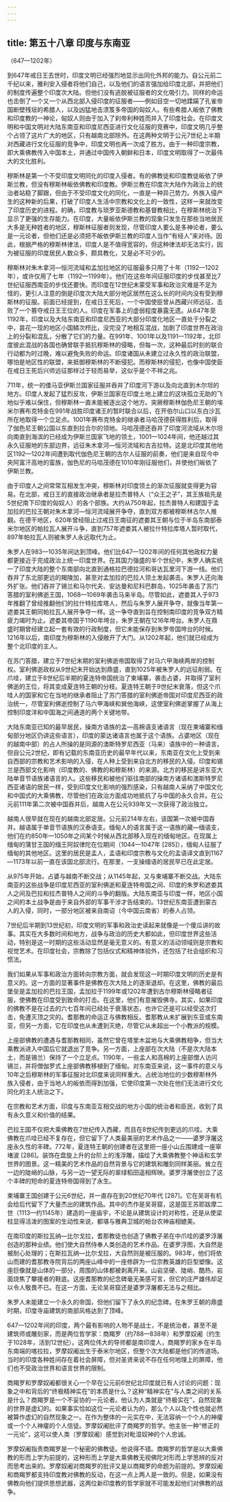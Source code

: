 ```yaml
---
---
---
```

title: 第五十八章 印度与东南亚
---




（647—1202年）

到647年戒日王去世时，印度文明已经强烈地显示出同化外邦的能力。自公元前二千纪以来，雅利安入侵者将他们自己，以及他们的语言强加给印度北部，并把他们的制度传遍整个印度次大陆。但他们没有逃脱被征服者的文化吸引力。同样的命运也击倒了一个又一个从西北部入侵印度的征服者——例如目空一切地蹂躏了孔雀帝国断壁残垣的希腊人，以及凶猛地击溃笈多帝国的匈奴人。有些希腊人皈依了佛教和印度教的一神论，匈奴人则由于加入了刹帝利种姓而并入了印度社会。在印度文明和中国文明对大陆东南亚和印度尼西亚进行文化征服的竞赛中，印度文明几乎整个占领了这片广大的地区，只有越南北部除外。在这两种文明于公元7世纪上半期对西藏进行文化征服的竞争中，印度文明也再一次成了胜方。由于一种印度宗教，即大乘佛教传入中国本土，并通过中国传入朝鲜和日本，印度文明取得了一次最伟大的文化胜利。

穆斯林是第一个不受印度文明同化的印度入侵者。有的佛教徒和印度教徒皈依了伊斯兰教，但没有穆斯林皈依佛教和印度教。伊斯兰教在印度次大陆作为政治上的统治者站稳了脚跟，但由于不受印度文化的同化，一直是一种异己势力。外族入侵产生的这种新的后果，打破了印度人生活中宗教和文化上的一致性，这样一来就改变了印度历史的进程。的确，印度教与琐罗亚斯德教和基督教相比，在穆斯林统治下显示了更强的生存能力。在印度，大量皈依伊斯兰教的现象只发生在那些当地居民大多是无种姓者的地区，穆斯林征服者则发现，尽管印度人要么是多神论者，要么是一元论者，但他们还是必须把不皈依伊斯兰教的印度人当作“有经人”来对待。因此，根据严格的穆斯林律法，印度人是不值得宽容的，但这种律法却无法实行，因为被征服的印度居民人数众多，颇具教化，又是必不可少的。

穆斯林对朱木拿河—恒河流域和孟加拉地区的征服最多只用了十年（1192—1202年），或许仅用了七年（1192—1199年）。他们在这些年间征服印度的步伐甚至比7世纪征服西南亚的步伐还要快。而印度在12世纪末蒙受军事和政治灾难是不足为怪的，更引人注意的倒是印度次大陆大部分地区居然在这么长的时间内没有受到穆斯林的征服。前面已经提到，在戒日王死后，一个中国使臣曾从西藏兴师远征，击败了一个篡夺戒日王王位的人。印度在军事上的虚弱程度暴露无遗。从647年至1192年，印度以及大陆东南亚和印度尼西亚的大部分印度化地区一直处于分裂之中，昙花一现的地区小国鳞次栉比，没完没了地相互混战，加剧了印度世界在政治上的分裂和混乱，分散了它们的力量。在991年、1001年以及1191—1192年，北印度彼此混战的各国也确曾联手抵抗穆斯林的侵略，但每一次，这种最后时刻的联合行动都为时过晚，难以避免失败的命运。印度诸国从未建立过永久性的政治联盟，哪怕是地区性的联盟，来抵御穆斯林的不断侵犯。而穆斯林的侵犯，也像中国使臣在戒日王死后兴师远征那样过于轻而易举，这似乎是个不祥之兆。

711年，统一的倭马亚伊斯兰国家征服并吞并了印度河下游以及向北直到木尔坦的地方。印度人发起了猛烈反攻，伊斯兰国家在印度土地上建立的这块孤立无助的飞地似乎难以保住，但穆斯林一直未能被逐出这个地方。突厥穆斯林伽色尼王朝的埃米尔赛布克特金在991年战胜印度诸王的暂时联合以后，在开伯尔山口以东白沙瓦所在地取得一个立足点。1001年赛布克特金的继承者马哈茂德获得胜利后，取得了伽色尼王朝公国以东直到拉合尔的领地。马哈茂德还吞并了印度河流域从木尔坦向南直到海滨的已经成为伊斯兰国家飞地的领土，1001—1024年间，他还越过其永久征服地的东部边界，远征朱木拿河—恒河流域和古吉拉特。这是北印度其他地区1192—1202年间遭到取代伽色尼王朝的古尔人征服的前奏，他们是来自现今中央阿富汗高地的蛮族，伽色尼的马哈茂德在1010年刚征服他们，并使他们皈依了伊斯兰教。

由于印度人之间常常互相发生冲突，穆斯林对印度领土的渐次征服就变得更为容易。在北部，戒日王的直接政治继承者是拉杰普特人（“众王之子”，其王族祖先是5世纪南下印度的匈奴人）的各个部族。大约从750年起，拉杰普特人和建国于孟加拉的巴拉王朝对朱木拿河—恒河流域展开争夺，直到双方都被穆斯林古尔人推翻。在德干地区，620年曾经阻止过戒日王南征的遮娄其王朝与位于半岛东南部泰米尔地区的帕拉瓦人展开斗争，直到757年遮娄其人被拉什特拉库塔人暂时取代，897年帕拉瓦人则被朱罗人永远取代为止。

朱罗人在983—1035年间达到顶峰。他们比647—1202年间的任何其他政权力量都更接近于完成政治上统一印度世界。在其国力强盛的半个世纪中，朱罗人确实统一了印度大陆的整个东南部向北直到通格拉巴德拉河和哥达瓦里河下游一线。他们吞并了东北部更远的羯陵加，甚至对孟加拉的巴拉人领土发起袭击。朱罗人还向海外扩张。他们吞并了锡兰和马尔代夫、安达曼和尼科巴群岛，1025年袭击了苏门答腊的室利佛逝王国，1068—1069年袭击马来半岛。尽管如此，遮娄其人于973年推翻了曾经推翻他们的拉什特拉库塔人，然后与朱罗人展开争夺，就像当年第一遮娄其王朝同帕拉瓦人展开争夺一样。这一争夺直到旨在控制南印度的竞争双方精疲力竭时为止。遮娄其帝国于1190年垮台，朱罗王朝在1216年垮台。朱罗人在鼎盛时期曾经建立起一套有效的行政制度，但它未能保存到朱罗帝国垮台的时候。1216年以后，南印度为穆斯林的入侵敞开了大门。从1202年起，他们就已经成为整个北印度的主人。

在苏门答腊，建立于7世纪末期的室利佛逝帝国取得了对马六甲海峡两岸的控制权。室利佛逝政权从9世纪末开始达到鼎盛，直到1025年被朱罗人的远征削弱。在爪哇，建立于8世纪后半期的夏连特帝国统治了柬埔寨，袭击占婆，并取得了室利佛逝的王位，将其变成夏连特王朝的分枝。夏连特王朝于9世纪末衰落，但这个爪哇人的国家和它在当地的继承者阻止了苏门答腊的室利佛逝帝国对印度尼西亚的政治统一，尽管室利佛逝控制了马六甲海峡和巽他海峡，这使室利佛逝掌握了从海上控制印度洋和中国海之间通道的两个关键地带。

大陆东南亚已知的最早居民，操南方语族的孟—高棉语支诸语言（现在柬埔寨和缅甸部分地区仍讲这些语言），印度的蒙达诸语言也属于这个语族。占婆地区（现在的越南中部）的占人所操的是同源的澳斯特罗尼西亚（马来）语族中的一种语言。但自公元2世纪，即有记载的东南亚历史的最早年代以来，东南亚在文化上受到来自西部的宗教和艺术影响的入侵，在人种上受到来自北方的移民的入侵。印度和锡兰是西部文化影响（印度教的、佛教的和穆斯林）的来源。北方的移民是讲东亚大陆单音节语族诸语言的人。这些移民和被他们驱往南部的操南方诸语和澳斯特罗尼西亚诸语的居民一样，受到印度文化影响的强烈感染，只有越南人采纳了中国文化和中国式的大乘佛教，尽管他们在政治方面成功地抵抗了与中国的永久合并。在公元前111年第二次被中国吞并后，越南人在公元939年又一次获得了政治独立。

越南人很早就在现在的越南北部定居。公元前214年左右，该国第一次被中国吞并。越语属于单音节语族的汉泰语支。缅甸人的语言属于这一语族的藏—缅语支，他们在约850年—1050年之间某个时候从西北部移入现在的缅甸地区。在现属上缅甸的蒲甘王国的缅王阿奴律陀在位期间（1044—1047年 [285]），缅甸人征服了缅甸的其他地区。这里的居民是孟人，孟语和印度宗教与文化的孟语译文直到1167—1173年以前一直在该国北部流行。在那里，一支操缅语的居民早已在此定居。

从975年开始，占婆与越南不断交战；从1145年起，又与柬埔寨不断交战。大陆东南亚的这些战争是印度尼西亚的室利佛逝和夏连特帝国之间、印度的朱罗和遮娄其人之间及巴拉和拉杰普特人之间的斗争的翻版。大陆东南亚与印度一样，地区小国之间的本土战争是由于来自外部的军事干涉才告结束的。13世纪东南亚遭到蒙古人的入侵，同时，一部分地区被来自南诏（今中国云南省）的泰人占领。

7世纪后半期到13世纪初，印度文明的军事和政治史读起来就像是一个傻瓜讲的故事。其实在大多数时间和地方，战争与政治的历史大都如此，但印度世界这些活动，特别是这一时期的这些活动显然是毫无意义的。有意义的活动领域则是宗教和视觉艺术。在印度社会，宗教除了包括仪式和精神体验外，还包括了社会组织和习惯法。

我们如果从军事和政治方面转向宗教方面，就会发现这一时期印度文明的历史是有意义的。这一方面的显著事件是佛教在次大陆上的逐渐退却。在这里，佛教的最后堡垒是孟加拉的巴拉王国，孟加拉于1199年或1202年遭到古尔穆斯林侵略者征服，使佛教在印度受到致命的打击。在这里，他们有意摧毁佛寺。其实，如果印度的佛教不是在过去的六七百年间已经处于衰落状态，也许它还是可以经受这次打击，免遭灭顶之灾的。耆那教的命运正与佛教相反。耆那教从未扩展到东亚或东南亚，但另一方面，它在印度也从未遭到灭绝，尽管它从未超出一个小教派的规模。

上座部佛教的遭遇与耆那教相同，虽然它曾在塔里木盆地与大乘佛教相争，但当大乘教派进入中国后它就退出了竞争。另一方面，上座部在次大陆（不是次大陆本土，而是锡兰）保持了一个立足点。1190年，一些孟人和高棉的上座部僧人访问锡兰，并将僧伽罗式上座部佛教移植到了缅甸。对东南亚来说，这一事件的意义与10年之后穆斯林的军事征服对北印度来说同样重大。占统治地位的少数穆斯林外族入侵者，由于当地人的皈依而得到加强，它使印度第一次处在他们无法进行文化同化的主人统治之下。

在宗教和艺术方面，印度与东南亚互相交战的地方小国的统治者和臣民，收到了具有永久意义和价值的结果。

巴拉王国不仅把大乘佛教在7世纪传入西藏，而且在8世纪传到更远的爪哇。大乘佛教在爪哇已经不复存在，但它留下了人类最美丽的艺术作品之一——婆罗浮屠这座永久性的丰碑。772年，夏连特王朝的创建者在这里把一座小山丘围建成一座窣堵波 [286]。装饰在盘旋上升的台阶上的浅浮雕，描绘了大乘佛教整个神话和玄学世界的图景。这一精美的艺术作品的自然背景与它的建筑和雕刻同样美丽。耸立在一边的陡峭的山脉，与另一边一望无际的翠绿稻田遥相辉映。婆罗浮屠使创立了这个丰碑的短命的夏连特帝国得到了永生。

柬埔寨王国创建于公元6世纪，并一直存在到20世纪70年代 [287]。它在吴哥有机会给后代留下了大量杰出的建筑作品。其中的杰作是吴哥窟，这是国王苏耶跋摩二世（1113—约1145年）建造的一座庙宇，不论是从建筑设计的对称性，还是从使梁柱显得活泼的图案的生动性来说，都堪与雅典卫城的帕台农神庙相媲美。

在南印度的斯拉瓦纳—比尔戈拉，耆那教徒也创造了佛教子弟在中爪哇的婆罗浮屠创造的那种业绩。他们使大自然侍奉人类创造的艺术作品。在婆罗浮图，大自然是被耐心处理的；在斯拉瓦纳—比尔戈拉，大自然则是被压服的。983年，他们将依山而建的耆那教寺院背后的两座山峰中的一座修辟为一位宗教英雄的巨型塑像。这座巨像就是山体的一部分，周围的山体都被剥离开来。山岩坚硬、陡峭、酷热，岩面烧焦了攀援者的鞋底。这座耆那教的纪念碑毫无美感可言，但它的庄严雄伟却足以令人敬畏不已。在这一方面，无论吴哥窟还是婆罗浮屠都无法与之相比。

朱罗人未能建立一个永久的帝国，但他们留下了永久的纪念碑。在朱罗王朝的鼎盛时期，印度寺庙建筑的南部风格达到了顶峰。

647—1202年间的印度，两个最有影响的人物不是战士，不是统治者，甚至不是建筑师或雕刻家，而是两位哲学家：商羯罗（约788—838年）和罗摩奴阇（约生于1028年，活到12世纪）。这两位伟大的导师都是南印度人，商羯罗的家乡在半岛东南端的喀拉拉，罗摩奴阇出生于泰米尔地区，但整个次大陆都是他们的传道场。当时的印度各种姓间存在着社会屏障，但对圣贤来说不存在任何地理上的屏障，他们也不受政治世界和语言世界的限制。

商羯罗和罗摩奴阇都很关心一个早在公元前6世纪北印度就已有人讨论的问题：现象之中和背后的“终极精神实在”的本质是什么？这种“精神实在”与人类之间的关系是什么？商羯罗是一个不妥协的一元论者。他认为人类就是“终极实在”，自然现象的世界是虚幻的。如果事实恰如这位一元论者认为的，那么个人以及个性也就必然被算作虚幻的自然现象之一。在作为整体的一元实在中，无法容纳一个个人的神癨或一个个人神癨的个人信徒。罗摩奴阇批评了商羯罗的哲学。他主张一种“修正的一元论”，这可以使人类（罗摩奴阇）感觉到对毗湿奴神的个人忠诚。

罗摩奴阇指责商羯罗是一个秘密的佛教徒。他说得不错。商羯罗的哲学是以大乘佛教的形而上学为前提的，这种形而上学是大乘佛教无视佛陀对形而上学思辨的反对而思考出来的。罗摩奴阇对商羯罗的批评又是以商羯罗的命题为前提的。罗摩奴阇和商羯罗都支持印度教对佛教的反动，在这一点上两人是一致的。但是，如果没有佛教向他们提供思想武器，这两位新印度教的哲学家就不可能发起他们对佛教的战争。